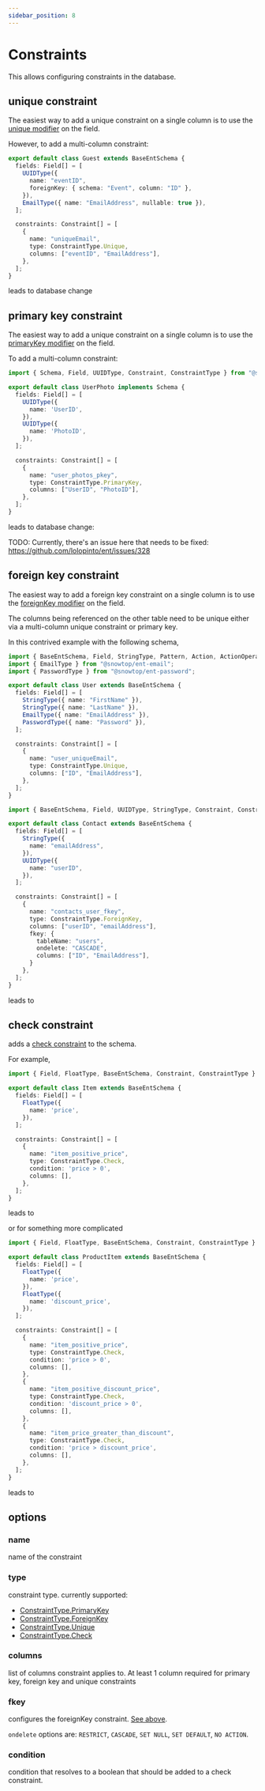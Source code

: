 ```yaml
---
sidebar_position: 8
---
```


# Constraints

This allows configuring constraints in the database.

## unique constraint

The easiest way to add a unique constraint on a single column is to use the [unique modifier](/docs/ent-schema/fields#unique) on the field.

However, to add a multi-column constraint:

```ts title="src/schema/guest.ts"
export default class Guest extends BaseEntSchema {
  fields: Field[] = [
    UUIDType({
      name: "eventID",
      foreignKey: { schema: "Event", column: "ID" },
    }),
    EmailType({ name: "EmailAddress", nullable: true }),
  ];

  constraints: Constraint[] = [
    {
      name: "uniqueEmail",
      type: ConstraintType.Unique,
      columns: ["eventID", "EmailAddress"],
    },
  ];
}
```

leads to database change


<DatabaseTabs postgres={PostgresGuestsUniqueSrc} sqlite={SqliteGuestsUniqueSrc} />

## primary key constraint

The easiest way to add a unique constraint on a single column is to use the [primaryKey modifier](/docs/ent-schema/fields#primarykey) on the field.

To add a multi-column constraint:

```ts title="src/schema/user_photo.ts"
import { Schema, Field, UUIDType, Constraint, ConstraintType } from "@snowtop/ent";

export default class UserPhoto implements Schema {
  fields: Field[] = [
    UUIDType({
      name: 'UserID',
    }),
    UUIDType({
      name: 'PhotoID',
    }),
  ];

  constraints: Constraint[] = [
    {
      name: "user_photos_pkey",
      type: ConstraintType.PrimaryKey,
      columns: ["UserID", "PhotoID"],
    },
  ];
}
```

leads to database change:


<DatabaseTabs postgres={PostgresUserPhotosPrimaryKeySrc} sqlite={SqliteUserPhotosPrimaryKeySrc} />


TODO: Currently, there's an issue here that needs to be fixed: https://github.com/lolopinto/ent/issues/328

## foreign key constraint

The easiest way to add a foreign key constraint on a single column is to use the [foreignKey modifier](/docs/ent-schema/fields#foreignkey) on the field.

The columns being referenced on the other table need to be unique either via a multi-column unique constraint or primary key.

In this contrived example with the following schema,

```ts title="src/schema/user.ts"
import { BaseEntSchema, Field, StringType, Pattern, Action, ActionOperation, TimestampType, Node, Constraint, ConstraintType } from "@snowtop/ent/schema";
import { EmailType } from "@snowtop/ent-email";
import { PasswordType } from "@snowtop/ent-password";

export default class User extends BaseEntSchema {
  fields: Field[] = [
    StringType({ name: "FirstName" }),
    StringType({ name: "LastName" }),
    EmailType({ name: "EmailAddress" }),
    PasswordType({ name: "Password" }),
  ];

  constraints: Constraint[] = [
    {
      name: "user_uniqueEmail",
      type: ConstraintType.Unique,
      columns: ["ID", "EmailAddress"],
    },
  ];
}
```

```ts title="src/schema/contact.ts"
import { BaseEntSchema, Field, UUIDType, StringType, Constraint, ConstraintType } from "@snowtop/ent";

export default class Contact extends BaseEntSchema {
  fields: Field[] = [
    StringType({
      name: "emailAddress",
    }),
    UUIDType({
      name: "userID",
    }),
  ];

  constraints: Constraint[] = [
    {
      name: "contacts_user_fkey",
      type: ConstraintType.ForeignKey,
      columns: ["userID", "emailAddress"],
      fkey: {
        tableName: "users",
        ondelete: "CASCADE",
        columns: ["ID", "EmailAddress"],
      }
    },
  ];
}
```

leads to


<DatabaseTabs postgres={PostgresForeignKeySrc} sqlite={SqliteForeignKeySrc} />

## check constraint

adds a [check constraint](https://www.postgresql.org/docs/current/ddl-constraints.html#DDL-CONSTRAINTS-CHECK-CONSTRAINTS) to the schema.

For example,

```ts title="src/schema/item.ts"
import { Field, FloatType, BaseEntSchema, Constraint, ConstraintType } from "@snowtop/ent";

export default class Item extends BaseEntSchema {
  fields: Field[] = [
    FloatType({
      name: 'price',
    }),
  ];

  constraints: Constraint[] = [
    {
      name: "item_positive_price",
      type: ConstraintType.Check,
      condition: 'price > 0',
      columns: [],
    },
  ];
}
```

leads to


<DatabaseTabs postgres={PostgresCheckSrc} sqlite={SqliteCheckSrc} />

or for something more complicated

```ts title="src/schema/product_item.ts"
import { Field, FloatType, BaseEntSchema, Constraint, ConstraintType } from "@snowtop/ent";

export default class ProductItem extends BaseEntSchema {
  fields: Field[] = [
    FloatType({
      name: 'price',
    }),
    FloatType({
      name: 'discount_price',
    }),
  ];

  constraints: Constraint[] = [
    {
      name: "item_positive_price",
      type: ConstraintType.Check,
      condition: 'price > 0',
      columns: [],
    },
    {
      name: "item_positive_discount_price",
      type: ConstraintType.Check,
      condition: 'discount_price > 0',
      columns: [],
    },
    {
      name: "item_price_greater_than_discount",
      type: ConstraintType.Check,
      condition: 'price > discount_price',
      columns: [],
    },
  ];
}
```

leads to


<DatabaseTabs postgres={PostgresComplexCheckSrc} sqlite={SqliteComplexCheckSrc} />

## options

### name

name of the constraint

### type

constraint type. currently supported:

* [ConstraintType.PrimaryKey](#primary-key-constraint)
* [ConstraintType.ForeignKey](#foreign-key-constraint)
* [ConstraintType.Unique](#unique-constraint)
* [ConstraintType.Check](#check-constraint)

### columns

list of columns constraint applies to. At least 1 column required for primary key, foreign key and unique constraints

### fkey

configures the foreignKey constraint. [See above](#foreign-key-constraint).

`ondelete` options are: `RESTRICT`, `CASCADE`, `SET NULL`, `SET DEFAULT`, `NO ACTION`.

### condition

condition that resolves to a boolean that should be added to a check constraint.
